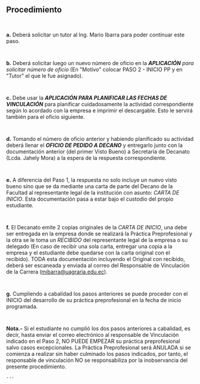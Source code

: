 ## Procedimiento
~~~
 
~~~
**a.** Deberá solicitar un tutor al Ing. Mario Ibarra para poder continuar este paso.
~~~
 
~~~
**b.** Deberá solicitar luego un nuevo número de oficio en la ***APLICACIÓN*** *para solicitar número de oficio* (En "Motivo" colocar PASO 2 - INICIO PP y en "Tutor" el que le fue asignado).
~~~
 
~~~
**c.** Debe usar la ***APLICACIÓN PARA PLANIFICAR LAS FECHAS DE VINCULACIÓN*** para planificar cuidadosamente la actividad correspondiente según lo acordado con la empresa e imprimir el descargable. Esto le servirá también para el oficio siguiente.
~~~


~~~
**d.** Tomando el número de oficio anterior y habiendo planificado su actividad deberá llenar el ***OFICIO DE PEDIDO A DECANO*** y entregarlo junto con la documentación anterior (del primer Visto Bueno) a Secretaría de Decanato (Lcda. Jahely Mora) a la espera de la respuesta correspondiente.
~~~
 
~~~
**e.** A diferencia del Paso 1, la respuesta no solo incluye un nuevo visto bueno sino que se da mediante una carta de parte del Decano de la Facultad al representante legal de la institución con asunto: *CARTA DE INICIO*. Esta documentación pasa a estar bajo el custodio del propio estudiante.
~~~
 
~~~
**f.** El Decanato emite 2 copias originales de la *CARTA DE INICIO*, una debe ser entregada en la empresa donde se realizará la Práctica Preprofesional y la otra se le toma un *RECIBIDO* del representante legal de la empresa o su delegado (En caso de recibir una sola carta, entregar una copia a la empresa y el estudiante debe quedarse con la carta original con el recibido). TODA esta documentación incluyendo el Original con recibido, deberá ser escaneada y enviada al correo del Responsable de Vinculación de la Carrera (mibarra@uagraria.edu.ec).
~~~
 
~~~
**g.** Cumpliendo a cabalidad los pasos anteriores se puede proceder con el INICIO del desarrollo de su práctica preprofesional en la fecha de inicio programada.
~~~
 
~~~
**Nota.-** Si el estudiante no cumplió los dos pasos anteriores a cabalidad, es decir, hasta enviar el correo electrónico al responsable de Vinculación indicado en el Paso 2, NO PUEDE EMPEZAR su práctica preprofesional salvo casos excepcionales. La Práctica Preprofesional será ANULADA si se comienza a realizar sin haber culminado los pasos indicados, por tanto, el responsable de vinculación NO se responsabiliza por la inobservancia del presente procedimiento.
 
~~~
---